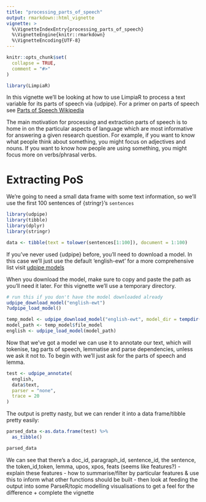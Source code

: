 ```yaml
---
title: "processing_parts_of_speech"
output: rmarkdown::html_vignette
vignette: >
  %\VignetteIndexEntry{processing_parts_of_speech}
  %\VignetteEngine{knitr::rmarkdown}
  %\VignetteEncoding{UTF-8}
---
```


```r
knitr::opts_chunk$set(
  collapse = TRUE,
  comment = "#>"
)
```

```r
library(LimpiaR)
```

In this vignette we'll be looking at how to use LimpiaR to process a text variable for its parts of speech via {udpipe}. For a primer on parts of speech see [Parts of Speech Wikipedia](https://en.wikipedia.org/wiki/Part_of_speech)

The main motivation for processing and extraction parts of speech is to home in on the particular aspects of language which are most informative for answering a given research question. For example, if you want to know what people think about something, you might focus on adjectives and nouns. If you want to know how people are using something, you might focus more on verbs/phrasal verbs.

# Extracting PoS

We're going to need a small data frame with some text information, so we'll use the first 100 sentences of {stringr}'s `sentences`

```r
library(udpipe)
library(tibble)
library(dplyr)
library(stringr)

data <- tibble(text = tolower(sentences[1:100]), document = 1:100)
```

If you've never used {udpipe} before, you'll need to download a model. In this case we'll just use the default 'english-ewt' for a more comprehensive list visit [udpipe models](https://cran.r-project.org/web/packages/udpipe/vignettes/udpipe-annotation.html#pre-trained-models)


When you download the model, make sure to copy and paste the path as you'll need it later. For this vignette we'll use a temporary directory.
```r
# run this if you don't have the model downloaded already
udpipe_download_model("english-ewt")
?udpipe_load_model()

temp_model <- udpipe_download_model("english-ewt", model_dir = tempdir())
model_path <- temp_model$file_model
english <- udpipe_load_model(model_path)
```

Now that we've got a model we can use it to annotate our text, which will tokenise, tag parts of speech, lemmatise and parse dependencies, unless we ask it not to. To begin with we'll just ask for the parts of speech and lemma.

```r
test <- udpipe_annotate(
  english,
  data$text,
  parser = "none",
  trace = 20
)
```
The output is pretty nasty, but we can render it into a data frame/tibble pretty easily:
```r
parsed_data <-as.data.frame(test) %>%
  as_tibble()

parsed_data
```

We can see that there's a doc_id, paragraph_id, sentence_id, the sentence, the token_id,token, lemma, upos, xpos, feats (seems like features?) 
- explain these features
- how to summarise/filter by particular features & use this to inform what other functions should be built 
- then look at feeding the output into some ParseR/topic modelling visualisations to get a feel for the difference + complete the vignette
